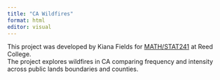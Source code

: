 ```yaml
---
title: "CA Wildfires"
format: html
editor: visual
---
```


This project was developed by Kiana Fields for [MATH/STAT241](https://aallorant.github.io/math241s24/) at Reed College.\
The project explores wildfires in CA comparing frequency and intensity across public lands boundaries and counties.
